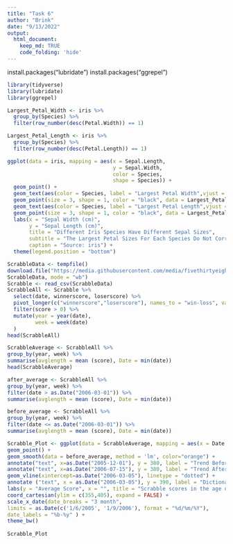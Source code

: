 ```yaml
---
title: "Task 6"
author: "Brink"
date: "9/13/2022"
output: 
  html_document:
    keep_md: TRUE
    code_folding: 'hide'
---
```

install.packages("lubridate")
install.packages("ggrepel")
```r
library(tidyverse)
library(lubridate)
library(ggrepel)
```

```r
Largest_Petal_Width <- iris %>%
  group_by(Species) %>%
  filter(row_number(desc(Petal.Width)) == 1)
```

```r
Largest_Petal_Length <- iris %>%
  group_by(Species) %>%
  filter(row_number(desc(Petal.Length)) == 1)
```

```r
ggplot(data = iris, mapping = aes(x = Sepal.Length, 
                                  y = Sepal.Width, 
                                  color = Species,
                                  shape = Species)) +
  geom_point() +
  geom_text(aes(color = Species, label = "Largest Petal Width",vjust = "center", hjust = "left"), data = Largest_Petal_Width, nudge_y=0.015) +
  geom_point(size = 3, shape = 1, color = "black", data = Largest_Petal_Width) +
  geom_text(aes(color = Species, label = "Largest Petal Length",vjust = "center", hjust = "left"), data = Largest_Petal_Length, nudge_y=-0.015) +
  geom_point(size = 3, shape = 1, color = "black", data = Largest_Petal_Length) +
  labs(x = "Sepal Width (cm)",
       y = "Sepal Length (cm)",
       title = "Different Iris Species Have Different Sepal Sizes",
       subtitle = "The Largest Petal Sizes For Each Species Do Not Correspond To The Largest Sepal Sizes",
       caption = "Source: iris") +
  theme(legend.position = "bottom")
```
```r
ScrabbleData <- tempfile()
download.file("https://media.githubusercontent.com/media/fivethirtyeight/data/master/scrabble-games/scrabble_games.csv",
ScrabbleData, mode = "wb")
Scrabble <- read_csv(ScrabbleData)
ScrabbleAll <- Scrabble %>%
  select(date, winnerscore, loserscore) %>%
  pivot_longer(c("winnerscore","loserscore"), names_to = "win-loss", values_to = "score") %>%
  filter(score > 0) %>%
  mutate(year = year(date),
         week = week(date)
  )
head(ScrabbleAll)
```
```r
ScrabbleAverage <- ScrabbleAll %>%
group_by(year, week) %>%
summarise(avglength = mean (score), Date = min(date))
head(ScrabbleAverage)
```


```r
after_average <- ScrabbleAll %>% 
group_by(year, week) %>%
filter(date > as.Date("2006-03-01")) %>%
summarise(avglength = mean (score), Date = min(date))
```


```r
before_average <- ScrabbleAll %>% 
group_by(year, week) %>%
filter(date <= as.Date("2006-03-01")) %>%
summarise(avglength = mean (score), Date = min(date))
```


```r
Scrabble_Plot <- ggplot(data = ScrabbleAverage, mapping = aes(x = Date, y = avglength)) +
geom_point() +
geom_smooth(data = before_average, method = 'lm', color="orange") +
annotate("text", x=as.Date("2005-12-01"), y = 380, label = "Trend Before", color = "orange", size = 3) + geom_smooth(data = after_average, method = 'lm', color = "blue") +
annotate("text", x=as.Date("2006-07-15"), y = 380, label = "Trend After", color = "blue", size = 3) + 
geom_vline(xintercept=as.Date("2006-03-05"), linetype = "dotted") +
annotate ("text", x = as.Date("2006-03-05"), y = 390, label = "Dictionary\nUpdated", size = 3) +
labs(y = "Average Score", x = "", title = "Scrabble scores in the age of 'Q1' and 'ZA'", subtitle = 'weekly average scores before and after the addition of around 11,000 words to the Scrabble dictionary') +
coord_cartesian(ylim = c(355,405), expand = FALSE) +
scale_x_date(date_breaks = "3 month", 
limits = as.Date(c('1/6/2005', '1/9/2006'), format = "%d/%m/%Y"), 
date_labels = "%b-%y" ) + 
theme_bw()
   
Scrabble_Plot
```


